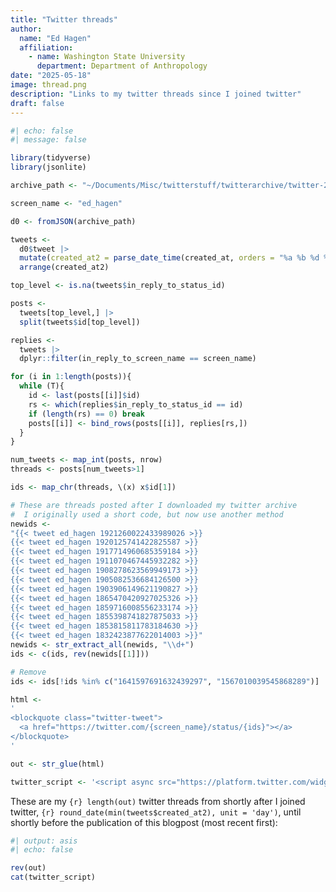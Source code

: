 ```yaml
---
title: "Twitter threads"
author: 
  name: "Ed Hagen"
  affiliation: 
    - name: Washington State University
      department: Department of Anthropology
date: "2025-05-18"
image: thread.png
description: "Links to my twitter threads since I joined twitter"
draft: false
---
```


```r
#| echo: false
#| message: false

library(tidyverse)
library(jsonlite)

archive_path <- "~/Documents/Misc/twitterstuff/twitterarchive/twitter-2024-09-01-b826014a3be886e00b25dd88cf610708cc6b326d0209ebe75a377564d8fe740a/data/tweets-copy.js"

screen_name <- "ed_hagen"

d0 <- fromJSON(archive_path)

tweets <- 
  d0$tweet |> 
  mutate(created_at2 = parse_date_time(created_at, orders = "%a %b %d %H:%M:%S %z %Y")) |> 
  arrange(created_at2)

top_level <- is.na(tweets$in_reply_to_status_id)

posts <- 
  tweets[top_level,] |> 
  split(tweets$id[top_level])

replies <- 
  tweets |> 
  dplyr::filter(in_reply_to_screen_name == screen_name)

for (i in 1:length(posts)){
  while (T){
    id <- last(posts[[i]]$id)
    rs <- which(replies$in_reply_to_status_id == id)
    if (length(rs) == 0) break
    posts[[i]] <- bind_rows(posts[[i]], replies[rs,])
  }
}

num_tweets <- map_int(posts, nrow)
threads <- posts[num_tweets>1]

ids <- map_chr(threads, \(x) x$id[1])

# These are threads posted after I downloaded my twitter archive
#  I originally used a short code, but now use another method
newids <- 
"{{< tweet ed_hagen 1921260022433989026 >}}
{{< tweet ed_hagen 1920125741422825587 >}}
{{< tweet ed_hagen 1917714960685359184 >}}
{{< tweet ed_hagen 1911070467445932282 >}}
{{< tweet ed_hagen 1908278623569949173 >}}
{{< tweet ed_hagen 1905082536684126500 >}}
{{< tweet ed_hagen 1903906149621190827 >}}
{{< tweet ed_hagen 1865470420927025326 >}}
{{< tweet ed_hagen 1859716008556233174 >}}
{{< tweet ed_hagen 1855398741827875033 >}}
{{< tweet ed_hagen 1853815811783184630 >}}
{{< tweet ed_hagen 1832423877622014003 >}}"
newids <- str_extract_all(newids, "\\d+")
ids <- c(ids, rev(newids[[1]]))

# Remove
ids <- ids[!ids %in% c("1641597691632439297", "1567010039545868289")]

html <- 
'
<blockquote class="twitter-tweet">
  <a href="https://twitter.com/{screen_name}/status/{ids}"></a>
</blockquote> 
'

out <- str_glue(html)

twitter_script <- '<script async src="https://platform.twitter.com/widgets.js" charset="utf-8"></script>'

```

These are my `{r} length(out)` twitter threads from shortly after I joined twitter, `{r} round_date(min(tweets$created_at2), unit = 'day')`, until shortly before the publication of this blogpost (most recent first): 

```r
#| output: asis
#| echo: false

rev(out)
cat(twitter_script)
```

